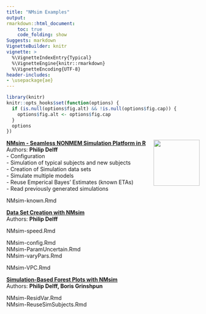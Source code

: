 ```yaml
---
title: "NMsim Examples"
output:
rmarkdown::html_document:
    toc: true
    code_folding: show
Suggests: markdown
VignetteBuilder: knitr
vignette: >
  %\VignetteIndexEntry{Typical}
  %\VignetteEngine{knitr::rmarkdown}
  %\VignetteEncoding{UTF-8}
header-includes:
- \usepackage{ae}
---
```




```r
library(knitr)
knitr::opts_hooks$set(function(options) {
  if (is.null(options$fig.alt) && !is.null(options$fig.cap)) {
    options$fig.alt <- options$fig.cap
  }
  options
})
```


<img src='../man/figures/NMsimlogo240.png' align="right" height="120" />



[**NMsim - Seamless NONMEM Simulation Platform in R**](NMsim-intro.html)  
Authors: **Philip Delff**  
 - Configuration  
 - Simulation of typical subjects and new subjects  
 - Creation of Simulation data sets  
 - Simulate multiple models  
 - Reuse Emperical Bayes' Estimates (known ETAs)  
 - Read previously generated simulations  

NMsim-known.Rmd  

[**Data Set Creation with NMsim**](NMsim-DataCreate.html)  
Authors: **Philip Delff**  


NMsim-speed.Rmd  

NMsim-config.Rmd  
NMsim-ParamUncertain.Rmd  
NMsim-varyPars.Rmd  

NMsim-VPC.Rmd  

[**Simulation-Based Forest Plots with NMsim**](NMsim-forest.html)  
Authors: **Philip Delff, Boris Grinshpun**  

NMsim-ResidVar.Rmd  
NMsim-ReuseSimSubjects.Rmd
